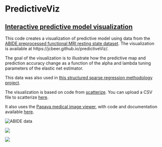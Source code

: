 # PredictiveViz
## [Interactive predictive model visualization](https://jcbeer.github.io/predictiveViz/)

This code creates a visualization of predictive model using data from the [ABIDE preprocessed functional MRI resting state dataset](http://preprocessed-connectomes-project.org/abide/). The visualization is available at https://jcbeer.github.io/predictiveViz/. 

The goal of the visualization is to illustrate how the predictive map and prediction accuracy change as a function of the alpha and lambda tuning parameters of the elastic net estimator.

This data was also used in [this structured sparse regression methodology project](https://github.com/jcbeer/fsgl). 

The visualization is based on code from [scatterize](https://github.com/njvack/scatterize/). You can upload a CSV file to scatterize [here](http://webtasks.keck.waisman.wisc.edu/scatterize).

It also uses the [Papaya medical image viewer](http://rii-mango.github.io/Papaya/), with code and documentation available [here](https://github.com/rii-mango/Papaya).


![](figures/abide_data.png "ABIDE data")

![](figures/multivariate_approach.png "")

![](figures/elastic_net.png "")